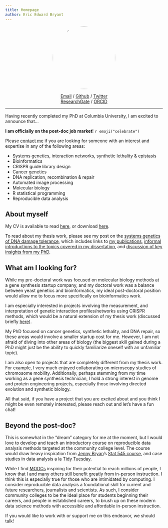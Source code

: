```yaml
---
title: Homepage
author: Eric Edward Bryant
---
```


<img src="/images/profile.jpg"
  width="200"
  height="200"
  alt="Logo"
  style="border-radius: 50%;
         display: block;
         margin-left: auto;
         margin-right: auto;">

<div style="text-align:center">
[<i class="fas fa-envelope"></i> Email](mailto:EricBryantPhD@gmail.com) /
[<i class="fab fa-github"></i> Github](https://github.com/EricBryantPhD) /
[<i class="fab fa-twitter"></i> Twitter](https://twitter.com/EricBryantPhD)\
[<i class="fab fa-researchgate"></i> ResearchGate](https://www.researchgate.net/profile/Eric_Bryant) /
[<i class="fab fa-orcid"></i> ORCID](https://orcid.org/0000-0002-4648-654X)
</div>

-------------------------------------------------------------------------------

Having recently completed my PhD at Columbia University, I am excited to
announce that...

**I am officially on the post-doc job market**! `r emoji("celebrate")`

Please [contact me](mailto:EricBryantPhD@gmail.com) if you are looking for
someone with an interest and expertise in any of the following areas:

- Systems genetics, interaction networks, synthetic lethality & epistasis
- Bioinformatics
- CRISPR guide library design
- Cancer genetics
- DNA replication, recombination & repair
- Automated image processing
- Molecular biology
- R statistical programming
- Reproducible data analysis


## About myself

My CV is available to read [here](cv), or download [here](cv#downloads).

To read about my thesis work, please see my post on the
[systems genetics of DNA damage tolerance](2020/01/09/phd-dissertation), 
which includes links to
[my publications](cv#publications),
[informal introductions to the topics covered in my dissertation](2020/01/09/phd-dissertation#preface), and
[discussion of key insights from my PhD](2020/01/09/phd-dissertation#discussion).


## What am I looking for?

While my pre-doctoral work was focused on molecular biology methods at a gene
synthesis startup company, and my doctoral work was a balance between yeast
genetics and bioinformatics, my ideal post-doctoral position would allow me to
focus more specifically on bioinformatics work.

I am especially interested in projects involving the measurement, and
interpretation of genetic interaction profiles/networks using CRISPR methods,
which would be a natural extension of my thesis work (discussed briefly
[here](2020/01/09/phd-dissertation/#the-crispr-revolution-systems-genetics-in-new-model-systems)).

My PhD focused on cancer genetics, synthetic lethality, and DNA repair, so
these areas would involve a smaller startup cost for me.
However, I am not afraid of diving into other areas of biology
(the biggest skill gained during a PhD might just be the ability to quickly
familiarize oneself with an unfamiliar topic).

I am also open to projects that are completely different from my thesis work.
For example, I very much enjoyed collaborating on microscopy studies of
chromosome mobility.
Additionally, perhaps stemming from my time working as a gene synthesis
technician, I hold a strong interest in genome and protein engineering
projects, especially those involving directed evolution and synthetic biology.

All that said, if you have a project that you are excited about and you think
I might be even remotely interested, please reach out and let's have a fun
chat!


## Beyond the post-doc?

This is somewhat in the "dream" category for me at the moment, but I would
love to develop and teach an introductory course on reproducible data analysis
methods targeted at the community college level.
The course would draw heavy inspiration from
[Jenny Bryan](https://en.wikipedia.org/wiki/Jenny_Bryan)'s
[Stat 545 course](https://stat545.com), and
case studies in data analysis a la
[Tidy Tuesday](https://github.com/rfordatascience/tidytuesday).

While I find [MOOCs](https://en.wikipedia.org/wiki/Massive_open_online_course)
inspiring for their potential to reach millions of people, I know that I and
many others still benefit greatly from in-person instruction.
I think this is especially true for those who are intimidated by computing.
I consider reproducible data analysis a foundational skill for current and
future researchers, journalists and scientists.
As such, I consider community colleges to be the ideal place for students
beginning their careers, and people in established careers, to brush up
on these modern data science methods with accessible and affordable in-person
instruction.

If you would like to work with or support me on this endeavor, we should talk!
